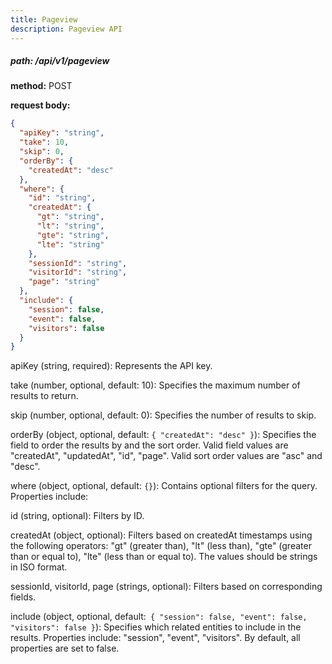 ```yaml
---
title: Pageview
description: Pageview API
---
```


##### path: /api/v1/pageview

**method:** POST

**request body:**

```json
{
  "apiKey": "string",
  "take": 10,
  "skip": 0,
  "orderBy": {
    "createdAt": "desc"
  },
  "where": {
    "id": "string",
    "createdAt": {
      "gt": "string",
      "lt": "string",
      "gte": "string",
      "lte": "string"
    },
    "sessionId": "string",
    "visitorId": "string",
    "page": "string"
  },
  "include": {
    "session": false,
    "event": false,
    "visitors": false
  }
}
```

apiKey (string, required): Represents the API key.

take (number, optional, default: 10): Specifies the maximum number of results to return.

skip (number, optional, default: 0): Specifies the number of results to skip.

orderBy (object, optional, default: `{ "createdAt": "desc" }`): Specifies the field to order the results by and the sort order. Valid field values are "createdAt", "updatedAt", "id", "page". Valid sort order values are "asc" and "desc".

where (object, optional, default: `{}`): Contains optional filters for the query. Properties include:

id (string, optional): Filters by ID.

createdAt (object, optional): Filters based on createdAt timestamps using the following operators: "gt" (greater than), "lt" (less than), "gte" (greater than or equal to), "lte" (less than or equal to). The values should be strings in ISO format.

sessionId, visitorId, page (strings, optional): Filters based on corresponding fields.

include (object, optional, default:` { "session": false, "event": false, "visitors": false }`): Specifies which related entities to include in the results. Properties include: "session", "event", "visitors". By default, all properties are set to false.
